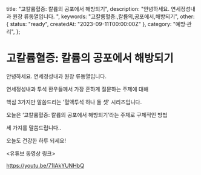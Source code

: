   title: "고칼륨혈증: 칼륨의 공포에서 해방되기",
  description: "안녕하세요. 연세정성내과 원장 류동열입니다. ",
  keywords: "고칼륨혈증:,칼륨의,공포에서,해방되기",
  other: { status: "ready", createdAt: "2023-09-11T00:00:00Z" },
  category: "예방·관리",
};

# 고칼륨혈증: 칼륨의 공포에서 해방되기

안녕하세요. 연세정성내과 원장 류동열입니다.

연세정성내과 투석 환우들께서 가장 흔하게 질문하는 주제에 대해

핵심 3가지만 말씀드리는 '혈액투석 하나 둘 셋' 시리즈입니다.

오늘은 ‘고칼륨혈증: 칼륨의 공포에서 해방되기’라는 주제로 구체적인 방법

세 가지를 말씀드립니다..

오늘도 건강한 하루 되세요!

&lt;유튜브 동영상 링크&gt;

https://youtu.be/71IAkYUNHbQ
